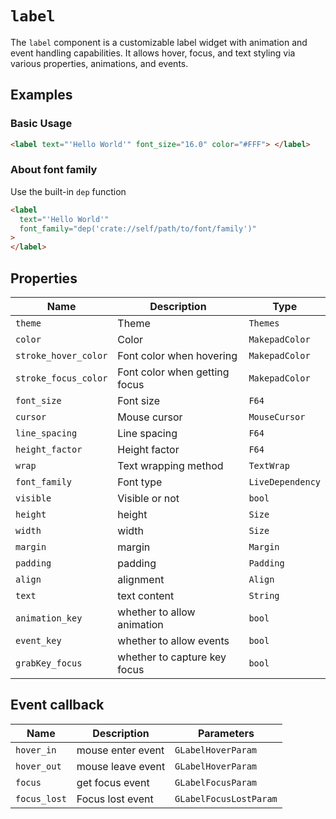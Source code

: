 # `label`

The `label` component is a customizable label widget with animation and event handling capabilities. It allows hover, focus, and text styling via various properties, animations, and events.

## Examples

### Basic Usage

```html
<label text="'Hello World'" font_size="16.0" color="#FFF"> </label>
```

### About font family

Use the built-in `dep` function

```html
<label
  text="'Hello World'"
  font_family="dep('crate://self/path/to/font/family')"
>
</label>
```

## Properties

| Name                 | Description                   | Type             |
| -------------------- | ----------------------------- | ---------------- |
| `theme`              | Theme                         | `Themes`         |
| `color`              | Color                         | `MakepadColor`   |
| `stroke_hover_color` | Font color when hovering      | `MakepadColor`   |
| `stroke_focus_color` | Font color when getting focus | `MakepadColor`   |
| `font_size`          | Font size                     | `F64`            |
| `cursor`             | Mouse cursor                  | `MouseCursor`    |
| `line_spacing`       | Line spacing                  | `F64`            |
| `height_factor`      | Height factor                 | `F64`            |
| `wrap`               | Text wrapping method          | `TextWrap`       |
| `font_family`        | Font type                     | `LiveDependency` |
| `visible`            | Visible or not                | `bool`           |
| `height`             | height                        | `Size`           |
| `width`              | width                         | `Size`           |
| `margin`             | margin                        | `Margin`         |
| `padding`            | padding                       | `Padding`        |
| `align`              | alignment                     | `Align`          |
| `text`               | text content                  | `String`         |
| `animation_key`      | whether to allow animation    | `bool`           |
| `event_key`          | whether to allow events       | `bool`           |
| `grabKey_focus`      | whether to capture key focus  | `bool`           |

## Event callback

| Name         | Description       | Parameters             |
| ------------ | ----------------- | ---------------------- |
| `hover_in`   | mouse enter event | `GLabelHoverParam`     |
| `hover_out`  | mouse leave event | `GLabelHoverParam`     |
| `focus`      | get focus event   | `GLabelFocusParam`     |
| `focus_lost` | Focus lost event  | `GLabelFocusLostParam` |
